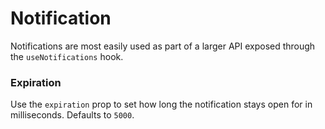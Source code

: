 
# Notification

Notifications are most easily used as part of a larger API exposed through the `useNotifications` hook.

<Canvas withSource="open">
    <Story id="components-notification--basic" />
</Canvas>

### Expiration

Use the `expiration` prop to set how long the notification stays open for in milliseconds. Defaults to `5000`.

<Canvas>
    <Story id="components-notification--expiration" />
</Canvas>

<div class="hidden">
    <Primary />
</div>
